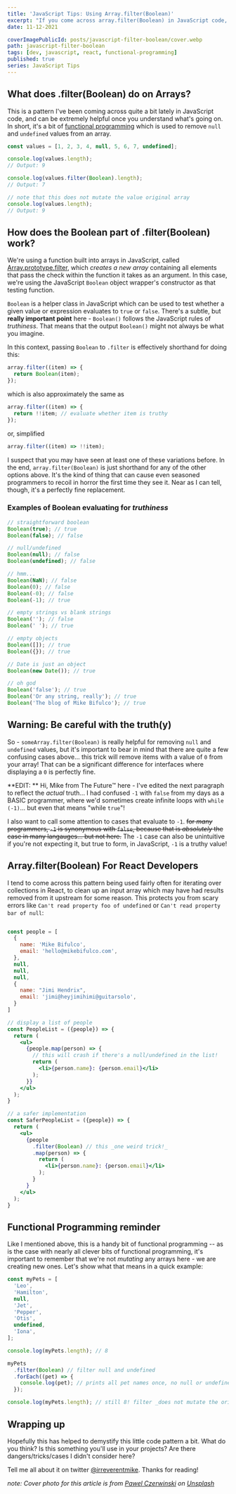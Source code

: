 ```yaml
---
title: 'JavaScript Tips: Using Array.filter(Boolean)'
excerpt: "If you come across array.filter(Boolean) in JavaScript code, never fear! It's a handy bit of functional programming that cleans up arrays with null and undefined values in them."
date: 11-12-2021

coverImagePublicId: posts/javascript-filter-boolean/cover.webp
path: javascript-filter-boolean
tags: [dev, javascript, react, functional-programming]
published: true
series: JavaScript Tips
---
```


## What does .filter(Boolean) do on Arrays?

This is a pattern I've been coming across quite a bit lately in JavaScript code, and can be extremely helpful once you understand what's going on. In short, it's a bit of [functional programming](https://mikebifulco.com/tags/functional-programming) which is used to remove `null` and `undefined` values from an array.

```js
const values = [1, 2, 3, 4, null, 5, 6, 7, undefined];

console.log(values.length);
// Output: 9

console.log(values.filter(Boolean).length);
// Output: 7

// note that this does not mutate the value original array
console.log(values.length);
// Output: 9
```

## How does the Boolean part of .filter(Boolean) work?

We're using a function built into arrays in JavaScript, called [Array.prototype.filter](https://developer.mozilla.org/en-US/docs/web/javascript/reference/global_objects/array/filter), which _creates a new array_ containing all elements that pass the check within the function it takes as an argument. In this case, we're using the JavaScript `Boolean` object wrapper's constructor as that testing function.

`Boolean` is a helper class in JavaScript which can be used to test whether a given value or expression evaluates to `true` or `false`. There's a subtle, but **really important point** here - `Boolean()` follows the JavaScript rules of _truthiness_. That means that the output `Boolean()` might not always be what you imagine.

In this context, passing `Boolean` to `.filter` is effectively shorthand for doing this:

```js
array.filter((item) => {
  return Boolean(item);
});
```

which is also approximately the same as

```js
array.filter((item) => {
  return !!item; // evaluate whether item is truthy
});
```

or, simplified

```js
array.filter((item) => !!item);
```

I suspect that you may have seen at least one of these variations before. In the end, `array.filter(Boolean)` is just shorthand for any of the other options above. It's the kind of thing that can cause even seasoned programmers to recoil in horror the first time they see it. Near as I can tell, though, it's a perfectly fine replacement.

### Examples of Boolean evaluating for _truthiness_

```js
// straightforward boolean
Boolean(true); // true
Boolean(false); // false

// null/undefined
Boolean(null); // false
Boolean(undefined); // false

// hmm...
Boolean(NaN); // false
Boolean(0); // false
Boolean(-0); // false
Boolean(-1); // true

// empty strings vs blank strings
Boolean(''); // false
Boolean(' '); // true

// empty objects
Boolean([]); // true
Boolean({}); // true

// Date is just an object
Boolean(new Date()); // true

// oh god
Boolean('false'); // true
Boolean('Or any string, really'); // true
Boolean('The blog of Mike Bifulco'); // true
```

## Warning: Be careful with the truth(y)

So - `someArray.filter(Boolean)` is really helpful for removing `null` and `undefined` values, but it's important to bear in mind that there are quite a few confusing cases above... this trick will remove items with a value of `0` from your array! That can be a significant difference for interfaces where displaying a `0` is perfectly fine.

**EDIT: ** Hi, Mike from The Future™️ here - I've edited the next paragraph to reflect the _actual_ truth... I had confused `-1` with `false` from my days as a BASIC programmer, where we'd sometimes create infinite loops with `while (-1)`... but even that means "while `true`"!

I also want to call some attention to cases that evaluate to `-1`. <s>for _many_ programmers, `-1` is synonymous with `false`, because that is _absolutely_ the case in many langauges... but not here.</s> The `-1` case can also be unintuitive if you're not expecting it, but true to form, in JavaScript, `-1` is a truthy value!

## Array.filter(Boolean) For React Developers

I tend to come across this pattern being used fairly often for iterating over collections in React, to clean up an input array which may have had results removed from it upstream for some reason. This protects you from scary errors like `Can't read property foo of undefined` or `Can't read property bar of null`:

```jsx

const people = [
  {
    name: 'Mike Bifulco',
    email: 'hello@mikebifulco.com',
  },
  null,
  null,
  null,
  {
    name: "Jimi Hendrix",
    email: 'jimi@heyjimihimi@guitarsolo',
  }
]

// display a list of people
const PeopleList = ({people}) => {
  return (
    <ul>
      {people.map(person) => {
        // this will crash if there's a null/undefined in the list!
        return (
          <li>{person.name}: {person.email}</li>
        );
      }}
    </ul>
  );
}

// a safer implementation
const SaferPeopleList = ({people}) => {
  return (
    <ul>
      {people
        .filter(Boolean) // this _one weird trick!_
        .map(person) => {
          return (
            <li>{person.name}: {person.email}</li>
          );
        }
      }
    </ul>
  );
}
```

## Functional Programming reminder

Like I mentioned above, this is a handy bit of functional programming -- as is the case with nearly all clever bits of functional programming, it's important to remember that we're not _mutating_ any arrays here - we are creating new ones. Let's show what that means in a quick example:

```js
const myPets = [
  'Leo',
  'Hamilton',
  null,
  'Jet',
  'Pepper',
  'Otis',
  undefined,
  'Iona',
];

console.log(myPets.length); // 8

myPets
  .filter(Boolean) // filter null and undefined
  .forEach((pet) => {
    console.log(pet); // prints all pet names once, no null or undefined present
  });

console.log(myPets.length); // still 8! filter _does not mutate the original array_
```

## Wrapping up

Hopefully this has helped to demystify this little code pattern a bit. What do you think? Is this something you'll use in your projects? Are there dangers/tricks/cases I didn't consider here?

Tell me all about it on twitter <a href="https://twitter.com/irreverentmike">@irreverentmike</a>. Thanks for reading!

_note: Cover photo for this article is from <a href="https://unsplash.com/@pawel_czerwinski?utm_source=unsplash&utm_medium=referral&utm_content=creditCopyText">Pawel Czerwinski</a> on <a href="https://unsplash.com/s/photos/array?utm_source=unsplash&utm_medium=referral&utm_content=creditCopyText">Unsplash</a>_
